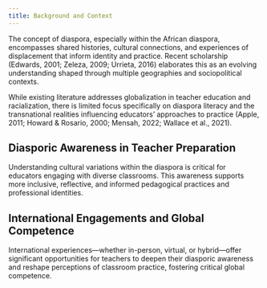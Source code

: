 ```yaml
---
title: Background and Context
---
```


The concept of diaspora, especially within the African diaspora, encompasses shared histories, cultural connections, and experiences of displacement that inform identity and practice. Recent scholarship (Edwards, 2001; Zeleza, 2009; Urrieta, 2016) elaborates this as an evolving understanding shaped through multiple geographies and sociopolitical contexts.

While existing literature addresses globalization in teacher education and racialization, there is limited focus specifically on diaspora literacy and the transnational realities influencing educators' approaches to practice (Apple, 2011; Howard & Rosario, 2000; Mensah, 2022; Wallace et al., 2021).

## Diasporic Awareness in Teacher Preparation

Understanding cultural variations within the diaspora is critical for educators engaging with diverse classrooms. This awareness supports more inclusive, reflective, and informed pedagogical practices and professional identities.

## International Engagements and Global Competence

International experiences—whether in-person, virtual, or hybrid—offer significant opportunities for teachers to deepen their diasporic awareness and reshape perceptions of classroom practice, fostering critical global competence.
